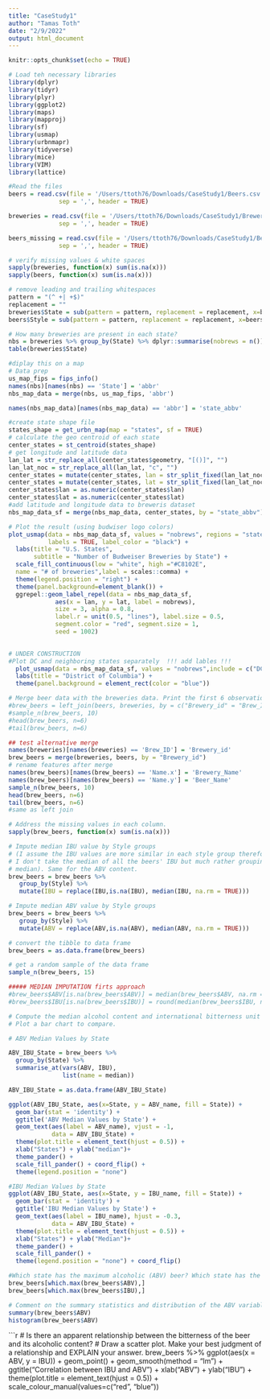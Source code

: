 ```yaml
---
title: "CaseStudy1"
author: "Tamas Toth"
date: "2/9/2022"
output: html_document
---
```


```r
knitr::opts_chunk$set(echo = TRUE)
```
```r
# Load teh necessary libraries
library(dplyr)
library(tidyr)
library(plyr)
library(ggplot2)
library(maps)
library(mapproj)
library(sf)
library(usmap)
library(urbnmapr)
library(tidyverse)
library(mice)
library(VIM)
library(lattice)
```
```r
#Read the files
beers = read.csv(file = '/Users/ttoth76/Downloads/CaseStudy1/Beers.csv', 
              sep = ',', header = TRUE)

breweries = read.csv(file = '/Users/ttoth76/Downloads/CaseStudy1/Breweries.csv', 
              sep = ',', header = TRUE)

beers_missing = read.csv(file = '/Users/ttoth76/Downloads/CaseStudy1/Beers.csv', 
              sep = ',', header = TRUE)

```

```r
# verify missing values & white spaces
sapply(breweries, function(x) sum(is.na(x)))
sapply(beers, function(x) sum(is.na(x)))

# remove leading and trailing whitespaces
pattern = "(^ +| +$)"
replacement = ""
breweries$State = sub(pattern = pattern, replacement = replacement, x=breweries$State)
beers$Style = sub(pattern = pattern, replacement = replacement, x=beers$Style)
```

``` r
# How many breweries are present in each state?
nbs = breweries %>% group_by(State) %>% dplyr::summarise(nobrews = n())
table(breweries$State)

#diplay this on a map
# Data prep
us_map_fips = fips_info()
names(nbs)[names(nbs) == 'State'] = 'abbr'
nbs_map_data = merge(nbs, us_map_fips, 'abbr')

names(nbs_map_data)[names(nbs_map_data) == 'abbr'] = 'state_abbv'

#create state shape file
states_shape = get_urbn_map(map = "states", sf = TRUE)
# calculate the geo centroid of each state
center_states = st_centroid(states_shape)
# get longitude and latitude data
lan_lat = str_replace_all(center_states$geometry, "[()]", "")
lan_lat_noc = str_replace_all(lan_lat, "c", "")
center_states = mutate(center_states, lan = str_split_fixed(lan_lat_noc, ",", n=2)[,1])
center_states = mutate(center_states, lat = str_split_fixed(lan_lat_noc, ",", n=2)[,2])
center_states$lan = as.numeric(center_states$lan)
center_states$lat = as.numeric(center_states$lat)
#add latitude and longitude data to breweris dataset
nbs_map_data_sf = merge(nbs_map_data, center_states, by = "state_abbv")

# Plot the result (using budwiser logo colors)
plot_usmap(data = nbs_map_data_sf, values = "nobrews", regions = "states", 
           labels = TRUE, label_color = "black") + 
  labs(title = "U.S. States",
       subtitle = "Number of Budweiser Breweries by State") + 
  scale_fill_continuous(low = "white", high ="#C8102E", 
  name = "# of breweries",label = scales::comma) + 
  theme(legend.position = "right") +
  theme(panel.background=element_blank()) +
  ggrepel::geom_label_repel(data = nbs_map_data_sf,
             aes(x = lan, y = lat, label = nobrews),
             size = 3, alpha = 0.8,
             label.r = unit(0.5, "lines"), label.size = 0.5,
             segment.color = "red", segment.size = 1,
             seed = 1002) 
  

# UNDER CONSTRUCTION  
#Plot DC and neighboring states separately  !!! add lables !!!
  plot_usmap(data = nbs_map_data_sf, values = "nobrews",include = c("DC", "MD", "VA"),              labels = TRUE, label_color = "white") +
  labs(title = "District of Columbia") +
  theme(panel.background = element_rect(color = "blue")) 
```

```r
# Merge beer data with the breweries data. Print the first 6 observations and the last six observations to check the merged file.  
#brew_beers = left_join(beers, breweries, by = c("Brewery_id" = "Brew_ID"))
#sample_n(brew_beers, 10)
#head(brew_beers, n=6)
#tail(brew_beers, n=6)

## test alternative merge
names(breweries)[names(breweries) == 'Brew_ID'] = 'Brewery_id'
brew_beers = merge(breweries, beers, by = "Brewery_id")
# rename features after merge
names(brew_beers)[names(brew_beers) == 'Name.x'] = 'Brewery_Name'
names(brew_beers)[names(brew_beers) == 'Name.y'] = 'Beer_Name'
sample_n(brew_beers, 10)
head(brew_beers, n=6)
tail(brew_beers, n=6)
#same as left join
```

```r
# Address the missing values in each column.
sapply(brew_beers, function(x) sum(is.na(x)))

# Impute median IBU value by Style groups 
# (I assume the IBU values are more similar in each style group therefore
# I don't take the median of all the beers' IBU but much rather grouping them by Style and calculate the 
# median). Same for the ABV content.
brew_beers = brew_beers %>%
   group_by(Style) %>%
   mutate(IBU = replace(IBU,is.na(IBU), median(IBU, na.rm = TRUE)))

# Impute median ABV value by Style groups
brew_beers = brew_beers %>%
   group_by(Style) %>%
   mutate(ABV = replace(ABV,is.na(ABV), median(ABV, na.rm = TRUE)))

# convert the tibble to data frame
brew_beers = as.data.frame(brew_beers)

# get a random sample of the data frame
sample_n(brew_beers, 15)

##### MEDIAN IMPUTATION firts approach
#brew_beers$ABV[is.na(brew_beers$ABV)] = median(brew_beers$ABV, na.rm = TRUE)
#brew_beers$IBU[is.na(brew_beers$IBU)] = round(median(brew_beers$IBU, na.rm = TRUE), 0)
```


```r
# Compute the median alcohol content and international bitterness unit for each state. 
# Plot a bar chart to compare.

# ABV Median Values by State

ABV_IBU_State = brew_beers %>%                                      
  group_by(State) %>%                       
  summarise_at(vars(ABV, IBU),            
               list(name = median))

ABV_IBU_State = as.data.frame(ABV_IBU_State)

ggplot(ABV_IBU_State, aes(x=State, y = ABV_name, fill = State)) + 
  geom_bar(stat = 'identity') + 
  ggtitle('ABV Median Values by State') + 
  geom_text(aes(label = ABV_name), vjust = -1, 
            data = ABV_IBU_State) +
  theme(plot.title = element_text(hjust = 0.5)) + 
  xlab("States") + ylab("median")+
  theme_pander() +
  scale_fill_pander() + coord_flip() + 
  theme(legend.position = "none")

#IBU Median Values by State
ggplot(ABV_IBU_State, aes(x=State, y = IBU_name, fill = State)) + 
  geom_bar(stat = 'identity') + 
  ggtitle('IBU Median Values by State') + 
  geom_text(aes(label = IBU_name), hjust = -0.3, 
            data = ABV_IBU_State) +
  theme(plot.title = element_text(hjust = 0.5)) + 
  xlab("States") + ylab("Median")+
  theme_pander() +
  scale_fill_pander() +
  theme(legend.position = "none") + coord_flip()
```

```r
#Which state has the maximum alcoholic (ABV) beer? Which state has the most bitter (IBU) beer?
brew_beers[which.max(brew_beers$ABV),]
brew_beers[which.max(brew_beers$IBU),]
```

```r
# Comment on the summary statistics and distribution of the ABV variable.
summary(brew_beers$ABV)
histogram(brew_beers$ABV)
```

```r
# Is there an apparent relationship between the bitterness of the beer and its alcoholic content? 
# Draw a scatter plot.  Make your best judgment of a relationship and EXPLAIN your answer.
brew_beers %>% 
ggplot(aes(x = ABV, y = IBU)) + geom_point() + 
  geom_smooth(method = "lm") + ggtitle("Correlation between IBU and ABV") + 
  xlab("ABV") + ylab("IBU") + 
  theme(plot.title = element_text(hjust = 0.5)) +
    scale_colour_manual(values=c("red", "blue"))
